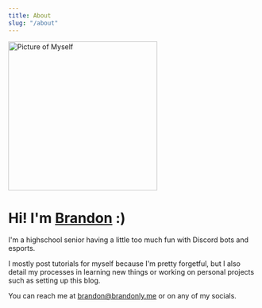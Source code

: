```yaml
---
title: About
slug: "/about"
---
```


<img src="https://brandonly.me/static/me-small.png" alt="Picture of Myself" height="300"/>

# Hi! I'm <a href="https://brandonly.me" target="_blank">Brandon</a> :)

I'm a highschool senior having a little too much fun with Discord bots and esports.

I mostly post tutorials for myself because I'm pretty forgetful,
but I also detail my processes in learning new things or working on personal projects such as setting up this blog.

You can reach me at [brandon@brandonly.me](mailto:brandon@brandonly.me) or on any of my socials.